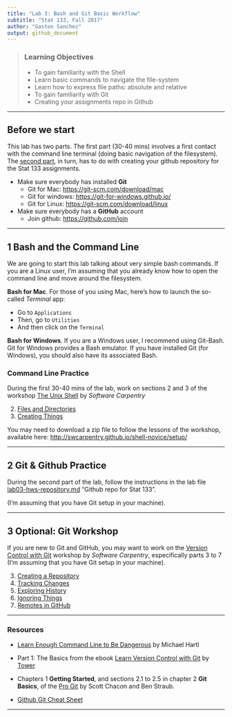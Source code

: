 ```yaml
---
title: "Lab 3: Bash and Git Basic Workflow"
subtitle: "Stat 133, Fall 2017"
author: "Gaston Sanchez"
output: github_document
---
```


> ### Learning Objectives
>
> * To gain familiarity with the Shell
> * Learn basic commands to navigate the file-system
> * Learn how to express file paths: absolute and relative
> * To gain familiarity with Git
> * Creating your assignments repo in Github

------

## Before we start

This lab has two parts. The first part (30-40 mins) involves a first contact
with the command line terminal (doing basic navigation of the filesystem). 
The [second part](lab03-hws-repository.md), in turn, has to do with creating your
github repository for the Stat 133 assignments.

- Make sure everybody has installed __Git__
	- Git for Mac: [https://git-scm.com/download/mac](https://git-scm.com/download/mac)
	- Git for windows: [https://git-for-windows.github.io/](https://git-for-windows.github.io/)
	- Git for Linux: [https://git-scm.com/download/linux](https://git-scm.com/download/linux)
- Make sure everybody has a __GitHub__ account
	- Join github: [https://github.com/join](https://github.com/join)

-----

## 1 Bash and the Command Line

We are going to start this lab talking about very simple bash commands.
If you are a Linux user, I'm assuming that you already know how to open the command line and move around the filesystem. 

__Bash for Mac__. For those of you using Mac, here's how to launch the so-called _Terminal_ app:

- Go to `Applications`
- Then, go to `Utilities`
- And then click on the `Terminal`

__Bash for Windows__. If you are a Windows user, I recommend using Git-Bash. Git for Windows provides a Bash emulator. If you have installed Git (for Windows), you should also have its associated Bash.

### Command Line Practice

During the first 30-40 mins of the lab, work on sections 2 and 3 of the workshop 
[The Unix Shell](http://swcarpentry.github.io/shell-novice/) 
by _Software Carpentry_

2. [Files and Directories](http://swcarpentry.github.io/shell-novice/02-filedir/)
3. [Creating Things](http://swcarpentry.github.io/shell-novice/03-create/)

You may need to download a zip file to follow the lessons of the workshop,
available here:
[http://swcarpentry.github.io/shell-novice/setup/](http://swcarpentry.github.io/shell-novice/setup/)

-----

## 2 Git & Github Practice

During the second part of the lab, follow the instructions in the lab file  [lab03-hws-repository.md](lab03-hws-repository.md) "Github repo for Stat 133".
 
(I'm assuming that you have Git setup in your machine).


-----

## 3 Optional: Git Workshop

If you are new to Git and GitHub, you may want to work on the 
[Version Control with Git](http://swcarpentry.github.io/git-novice/) 
workshop by _Software Carpentry_, especifically parts 3 to 7 
(I'm assuming that you have Git setup in your machine).

3. [Creating a Repository](http://swcarpentry.github.io/git-novice/03-create/)
4. [Tracking Changes](http://swcarpentry.github.io/git-novice/04-changes/)
5. [Exploring History](http://swcarpentry.github.io/git-novice/05-history/)
6. [Ignoring Things](http://swcarpentry.github.io/git-novice/06-ignore/)
7. [Remotes in GitHub](http://swcarpentry.github.io/git-novice/07-github/)


-----

### Resources

- [Learn Enough Command Line to Be Dangerous](https://www.learnenough.com/command-line-tutorial) by Michael Hartl

- Part 1: The Basics from the ebook [Learn Version Control with Git](https://www.git-tower.com/learn/git/ebook/en/command-line/introduction) by [Tower](https://www.git-tower.com/)

- Chapters 1 __Getting Started__, and sections 2.1 to 2.5 in chapter 2 __Git Basics__, of the [Pro Git](https://git-scm.com/book/en/v2) by Scott Chacon and Ben Straub.

- [Github Git Cheat Sheet](https://education.github.com/git-cheat-sheet-education.pdf)


-----

